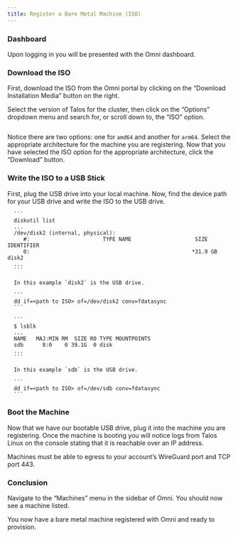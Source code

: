 ```yaml
---
title: Register a Bare Metal Machine (ISO)
---
```


### Dashboard <a href="#dashboard" id="dashboard"></a>

Upon logging in you will be presented with the Omni dashboard.

### Download the ISO <a href="#download-the-iso" id="download-the-iso"></a>

First, download the ISO from the Omni portal by clicking on the “Download Installation Media” button on the right.

Select the version of Talos for the cluster, then click on the “Options” dropdown menu and search for, or scroll down to, the “ISO” option.&#x20;

<img src="./images/register-a-bare-metal-machine-iso.png" alt=""/>

Notice there are two options: one for `amd64` and another for `arm64`. Select the appropriate architecture for the machine you are registering. Now that you have selected the ISO option for the appropriate architecture, click the “Download” button.

### Write the ISO to a USB Stick <a href="#write-the-iso-to-a-usb-stick" id="write-the-iso-to-a-usb-stick"></a>

First, plug the USB drive into your local machine. Now, find the device path for your USB drive and write the ISO to the USB drive.

<Tabs>
   <Tab title="MacOS" >

      ```
      diskutil list
      ...
      /dev/disk2 (internal, physical):
         #:                       TYPE NAME                    SIZE       IDENTIFIER
         0:                                                   *31.9 GB    disk2
      ...
      ```

      In this example `disk2` is the USB drive.

      ```
      dd if=<path to ISO> of=/dev/disk2 conv=fdatasync
      ```
      
   </Tab>

   <Tab title="Linux">

      ```
      $ lsblk
      ...
      NAME   MAJ:MIN RM  SIZE RO TYPE MOUNTPOINTS
      sdb      8:0    0 39.1G  0 disk
      ...
      ```

      In this example `sdb` is the USB drive.

      ```
      dd if=<path to ISO> of=/dev/sdb conv=fdatasync
      ```

   </Tab>
</Tabs>

### Boot the Machine <a href="#boot-the-machine" id="boot-the-machine"></a>

Now that we have our bootable USB drive, plug it into the machine you are registering. Once the machine is booting you will notice logs from Talos Linux on the console stating that it is reachable over an IP address.

<Warning>
Machines must be able to egress to your account’s WireGuard port and TCP port 443.
</Warning>

### Conclusion <a href="#conclusion" id="conclusion"></a>

Navigate to the “Machines” menu in the sidebar of Omni. You should now see a machine listed.

You now have a bare metal machine registered with Omni and ready to provision.

